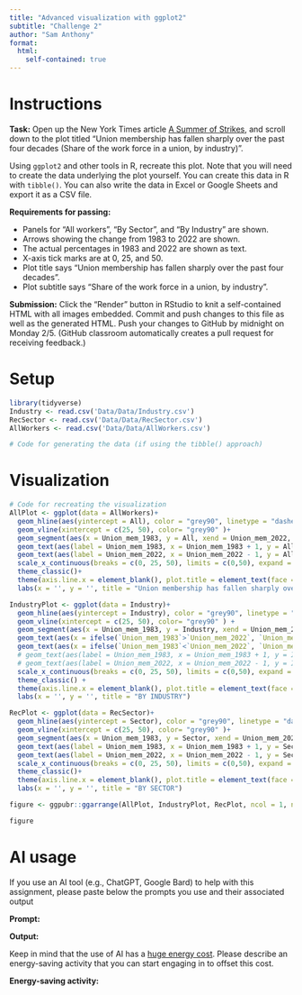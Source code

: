 ```yaml
---
title: "Advanced visualization with ggplot2"
subtitle: "Challenge 2"
author: "Sam Anthony"
format: 
  html:
    self-contained: true
---
```


# Instructions

**Task:** Open up the New York Times article [A Summer of Strikes](https://www.nytimes.com/interactive/2023/09/03/business/economy/strikes-union-sag-uaw.html), and scroll down to the plot titled "Union membership has fallen sharply over the past four decades (Share of the work force in a union, by industry)".

Using `ggplot2` and other tools in R, recreate this plot. Note that you will need to create the data underlying the plot yourself. You can create this data in R with `tibble()`. You can also write the data in Excel or Google Sheets and export it as a CSV file.

**Requirements for passing:**

- Panels for "All workers", "By Sector", and "By Industry" are shown.
- Arrows showing the change from 1983 to 2022 are shown.
- The actual percentages in 1983 and 2022 are shown as text.
- X-axis tick marks are at 0, 25, and 50.
- Plot title says "Union membership has fallen sharply over the past four decades".
- Plot subtitle says "Share of the work force in a union, by industry".

**Submission:** Click the "Render" button in RStudio to knit a self-contained HTML with all images embedded. Commit and push changes to this file as well as the generated HTML. Push your changes to GitHub by midnight on Monday 2/5. (GitHub classroom automatically creates a pull request for receiving feedback.)



# Setup

```r
library(tidyverse)
Industry <- read.csv('Data/Data/Industry.csv')
RecSector <- read.csv('Data/Data/RecSector.csv')
AllWorkers <- read.csv('Data/Data/AllWorkers.csv')
```

```r
# Code for generating the data (if using the tibble() approach)
```




# Visualization


```r
# Code for recreating the visualization
AllPlot <- ggplot(data = AllWorkers)+
  geom_hline(aes(yintercept = All), color = "grey90", linetype = "dashed")+
  geom_vline(xintercept = c(25, 50), color= "grey90" )+
  geom_segment(aes(x = Union_mem_1983, y = All, xend = Union_mem_2022, yend = All), arrow = arrow(length = unit(0.08, "inches")), color = "#1C5075", lwd = 0.8) +
  geom_text(aes(label = Union_mem_1983, x = Union_mem_1983 + 1, y = All))+
  geom_text(aes(label = Union_mem_2022, x = Union_mem_2022 - 1, y = All))+
  scale_x_continuous(breaks = c(0, 25, 50), limits = c(0,50), expand = expansion(0), labels = c("0%", 25, 50))+
  theme_classic()+   
  theme(axis.line.x = element_blank(), plot.title = element_text(face = "bold"))+
  labs(x = '', y = '', title = "Union membership has fallen sharply over the past four decades", subtitle = "Share of the work force in a union, by industry")
```

```r
IndustryPlot <- ggplot(data = Industry)+
  geom_hline(aes(yintercept = Industry), color = "grey90", linetype = "dashed")+
  geom_vline(xintercept = c(25, 50), color= "grey90" ) +
  geom_segment(aes(x = Union_mem_1983, y = Industry, xend = Union_mem_2022, yend = Industry), arrow = arrow(length = unit(0.08, "inches")), color = "#1C5075", lwd = 0.8) +
  geom_text(aes(x = ifelse(`Union_mem_1983`>`Union_mem_2022`, `Union_mem_1983` +1.5, `Union_mem_2022` -1.5), y=Industry, label = `Union_mem_1983`), size = 3.5)+
  geom_text(aes(x = ifelse(`Union_mem_1983`<`Union_mem_2022`, `Union_mem_1983` +1.5, `Union_mem_2022` -1.5), y=Industry,label = `Union_mem_2022`), size = 3.5)+
  # geom_text(aes(label = Union_mem_1983, x = Union_mem_1983 + 1, y = Industry)) +
  # geom_text(aes(label = Union_mem_2022, x = Union_mem_2022 - 1, y = Industry)) +
  scale_x_continuous(breaks = c(0, 25, 50), limits = c(0,50), expand = expansion(0), labels = c("0%", 25, 50)) +
  theme_classic() +   
  theme(axis.line.x = element_blank(), plot.title = element_text(face = "bold")) +
  labs(x = '', y = '', title = "BY INDUSTRY")
```

```r
RecPlot <- ggplot(data = RecSector)+
  geom_hline(aes(yintercept = Sector), color = "grey90", linetype = "dashed")+
  geom_vline(xintercept = c(25, 50), color= "grey90" )+
  geom_segment(aes(x = Union_mem_1983, y = Sector, xend = Union_mem_2022, yend = Sector), arrow = arrow(length = unit(0.08, "inches")), color = "#1C5075", lwd = 0.8) +
  geom_text(aes(label = Union_mem_1983, x = Union_mem_1983 + 1, y = Sector))+
  geom_text(aes(label = Union_mem_2022, x = Union_mem_2022 - 1, y = Sector))+
  scale_x_continuous(breaks = c(0, 25, 50), limits = c(0,50), expand = expansion(0), labels = c("0%", 25, 50))+
  theme_classic()+   
  theme(axis.line.x = element_blank(), plot.title = element_text(face = "bold"))+
  labs(x = '', y = '', title = "BY SECTOR")
```


```r
figure <- ggpubr::ggarrange(AllPlot, IndustryPlot, RecPlot, ncol = 1, nrow = 3, heights = c(1, 2.5, 2))

figure
```


# AI usage

If you use an AI tool (e.g., ChatGPT, Google Bard) to help with this assignment, please paste below the prompts you use and their associated output

**Prompt:**

**Output:**

Keep in mind that the use of AI has a [huge energy cost](https://lmyint.github.io/212_spring_2024/syllabus.html#artificial-intelligence-ai-use). Please describe an energy-saving activity that you can start engaging in to offset this cost.

**Energy-saving activity:** 
